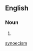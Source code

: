 {{also|synoecism}}
==English==

===Noun===
{{en-noun|!}}

# {{alternative spelling of|en|synoecism}}

[[Category:English terms suffixed with -ism|synoecism]]
